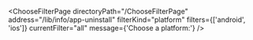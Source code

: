 

<ChooseFilterPage
  directoryPath="/ChooseFilterPage"
  address="/lib/info/app-uninstall"
  filterKind="platform"
  filters={['android', 'ios']}
  currentFilter="all"
  message={'Choose a platform:'}
/>
